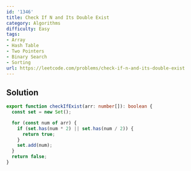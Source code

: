 ```yaml
---
id: '1346'
title: Check If N and Its Double Exist
category: Algorithms
difficulty: Easy
tags:
- Array
- Hash Table
- Two Pointers
- Binary Search
- Sorting
url: https://leetcode.com/problems/check-if-n-and-its-double-exist
---
```


## Solution

```typescript filename="solution.ts" copy
export function checkIfExist(arr: number[]): boolean {
  const set = new Set();

  for (const num of arr) {
    if (set.has(num * 2) || set.has(num / 2)) {
      return true;
    }
    set.add(num);
  }
  return false;
}
```

